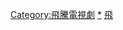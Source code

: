{{Navbox 
|name = 飛騰電視劇列表
|title = [[飛騰電視劇列表]]

|group1= 綜合 
|list1= [[飛騰電視劇列表]]

|group2= 按年代
 |list2= {{Navbox subgroup
 |group1= [[1985年]]
 |list1= [[楚留香新传 (1985年电视剧)|楚留香新传]]
 |group2= [[1988年]]
 |list2= [[命运的锁鍊]]
 |group3= [[1990年]]
 |list3= [[刺客列传]]
 |group4= [[1991年]]
 |list4= [[戲說乾隆 (中視)|戏说乾隆]]
 |group5= [[1992年]]
 |list5= [[妈妈带我嫁]]
 |group6= [[1993年]]
 |list6= [[戏说慈禧]]·[[戲說乾隆 (台視)|戏说乾隆]]
 |group7= [[1997年]]
 |list7= [[江湖奇侠传]]·[[保镖之翡翠娃娃]]·[[保镖之情人保镖]]·[[保鏢之天之驕女]]
 |group8= [[1998年]]
 |list8= [[欢喜遊龙]]·[[刀歌]]<small>短歌行·多情刀·回旋刀<br/>[[神捕]]<small>北关喋血·碾玉观音·华严四惑·双燕屠龙
 |group9= [[1999年]]
 |list9= [[马永贞]]·[[少年英雄方世玉]]
 |group10= [[2000年]]
 |list10= [[棋武士]]·[[迷侠]]·[[武状元苏灿]]
 |group11= [[2001年]]
 |list11= [[机灵小不懂]]·[[少年英雄洪文定]]·[[乡野传奇]]
 |group12= [[2002年]]
 |list12= [[金蚕丝雨]]
 |group13= 年代不详
 |list13= [[白手风云]]·[[太极宗师]]·[[皇朝太医]]·[[天桥十三郎]]·[[刺虎]]
 }}
}}
<includeonly>
[[Category:飛騰電視劇]]
</includeonly>
<noinclude>
[[Category:飛騰電視劇|*]][[Category:台灣電視劇模板|飛]]</noinclude>